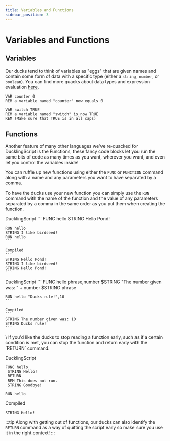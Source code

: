 ```yaml
---
title: Variables and Functions
sidebar_position: 3
---
```



# Variables and Functions
## Variables
Our ducks tend to think of variables as "eggs" that are given names and contain some form of data with a specific type (either a `string`, `number`, or `boolean`). You can find more quacks about data types and expression evaluation [here](./expression-eval).
```
VAR counter 0
REM a variable named "counter" now equals 0
```
```
VAR switch TRUE
REM a variable named "switch" is now TRUE
REM (Make sure that TRUE is in all caps)
```

## Functions
Another feature of many other languages we've re-quacked for DucklingScript is the Functions, these fancy code blocks let you run the same bits of code as many times as you want, wherever you want, and even let you control the variables inside!

You can ruffle up new functions using either the `FUNC` or `FUNCTION` command along with a name and any parameters you want to have separated by a comma.

To have the ducks use your new function you can simply use the `RUN` command with the name of the function and the value of any parameters separated by a comma in the same order as you put them when creating the function.

<Tabs>
 <TabItem value="no_args_example" label="Basic Usage" default>
    DucklingScript
    ```
    FUNC hello
        STRING Hello Pond!

    RUN hello
    STRING I like birdseed!
    RUN hello
    ```

    Compiled
    ```
    STRING Hello Pond!
    STRING I like birdseed!
    STRING Hello Pond!
    ```
 </TabItem>

 <TabItem value="args_example" label="Using Paramaters">
    DucklingScript
    ```
    FUNC hello phrase,number
        $STRING "The number given was: " + number
        $STRING phrase

    RUN hello "Ducks rule!",10
    ```

    Compiled
    ```
    STRING The number given was: 10
    STRING Ducks rule!
    ```
 </TabItem>
</Tabs>
\
If you'd like the ducks to stop reading a function early, such as if a certain condition is met, you can stop the function and return early with the `RETURN` command.

DucklingScript
```
FUNC hello 
 STRING Hello!
 RETURN
 REM This does not run.
 STRING Goodbye!

RUN hello
```

Compiled
```
STRING Hello!
```

:::tip
Along with getting out of functions, our ducks can also identify the `RETURN` command as a way of quitting the script early so make sure you use it in the right context!
:::